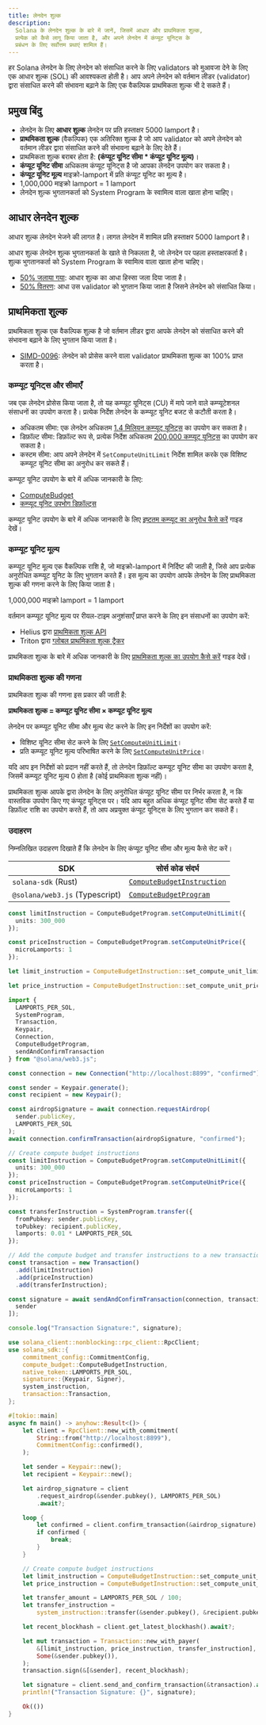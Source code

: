 ```yaml
---
title: लेनदेन शुल्क
description:
  Solana के लेनदेन शुल्क के बारे में जानें, जिसमें आधार और प्राथमिकता शुल्क,
  प्रत्येक को कैसे लागू किया जाता है, और अपने लेनदेन में कंप्यूट यूनिट्स के
  प्रबंधन के लिए सर्वोत्तम प्रथाएं शामिल हैं।
---
```


हर Solana लेनदेन के लिए लेनदेन को संसाधित करने के लिए validators को मुआवजा देने
के लिए एक आधार शुल्क (SOL) की आवश्यकता होती है। आप अपने लेनदेन को वर्तमान लीडर
(validator) द्वारा संसाधित करने की संभावना बढ़ाने के लिए एक वैकल्पिक प्राथमिकता
शुल्क भी दे सकते हैं।

## प्रमुख बिंदु

- लेनदेन के लिए **आधार शुल्क** लेनदेन पर प्रति हस्ताक्षर 5000 lamport है।
- **प्राथमिकता शुल्क** (वैकल्पिक) एक अतिरिक्त शुल्क है जो आप validator को अपने
  लेनदेन को वर्तमान लीडर द्वारा संसाधित करने की संभावना बढ़ाने के लिए देते हैं।
- प्राथमिकता शुल्क बराबर होता है: **(कंप्यूट यूनिट सीमा \* कंप्यूट यूनिट
  मूल्य)**।
- **कंप्यूट यूनिट सीमा** अधिकतम कंप्यूट यूनिट्स है जो आपका लेनदेन उपयोग कर सकता
  है।
- **कंप्यूट यूनिट मूल्य** माइक्रो-lamport में प्रति कंप्यूट यूनिट का मूल्य है।
- 1,000,000 माइक्रो lamport = 1 lamport
- लेनदेन शुल्क भुगतानकर्ता को System Program के स्वामित्व वाला खाता होना चाहिए।

## आधार लेनदेन शुल्क

आधार शुल्क लेनदेन भेजने की लागत है। लागत लेनदेन में शामिल प्रति हस्ताक्षर 5000
lamport है।

आधार शुल्क लेनदेन शुल्क भुगतानकर्ता के खाते से निकलता है, जो लेनदेन पर पहला
हस्ताक्षरकर्ता है। शुल्क भुगतानकर्ता को System Program के स्वामित्व वाला खाता
होना चाहिए।

- [50% जलाया गया](https://github.com/anza-xyz/agave/blob/v2.1.13/sdk/fee-calculator/src/lib.rs#L70):
  आधार शुल्क का आधा हिस्सा जला दिया जाता है।
- [50% वितरण](https://github.com/anza-xyz/agave/blob/e621336acad4f5d6e5b860eaa1b074b01c99253c/runtime/src/bank/fee_distribution.rs#L58-L62):
  आधा उस validator को भुगतान किया जाता है जिसने लेनदेन को संसाधित किया।

## प्राथमिकता शुल्क

प्राथमिकता शुल्क एक वैकल्पिक शुल्क है जो वर्तमान लीडर द्वारा आपके लेनदेन को
संसाधित करने की संभावना बढ़ाने के लिए भुगतान किया जाता है।

- [SIMD-0096](https://github.com/solana-foundation/solana-improvement-documents/blob/main/proposals/0096-reward-collected-priority-fee-in-entirety.md):
  लेनदेन को प्रोसेस करने वाला validator प्राथमिकता शुल्क का 100% प्राप्त करता
  है।

### कम्प्यूट यूनिट्स और सीमाएँ

जब एक लेनदेन प्रोसेस किया जाता है, तो यह कम्प्यूट यूनिट्स (CU) में मापे जाने
वाले कम्प्यूटेशनल संसाधनों का उपयोग करता है। प्रत्येक निर्देश लेनदेन के कम्प्यूट
यूनिट बजट से कटौती करता है।

- अधिकतम सीमा: एक लेनदेन अधिकतम
  [1.4 मिलियन कम्प्यूट यूनिट्स](https://github.com/anza-xyz/agave/blob/v2.1.13/compute-budget/src/compute_budget_limits.rs#L14)
  का उपयोग कर सकता है।
- डिफ़ॉल्ट सीमा: डिफ़ॉल्ट रूप से, प्रत्येक निर्देश अधिकतम
  [200,000 कम्प्यूट यूनिट्स](https://github.com/anza-xyz/agave/blob/v2.1.13/compute-budget/src/compute_budget_limits.rs#L10)
  का उपयोग कर सकता है।
- कस्टम सीमा: आप अपने लेनदेन में `SetComputeUnitLimit` निर्देश शामिल करके एक
  विशिष्ट कम्प्यूट यूनिट सीमा का अनुरोध कर सकते हैं।

कम्प्यूट यूनिट उपयोग के बारे में अधिक जानकारी के लिए:

- [ComputeBudget](https://github.com/anza-xyz/agave/blob/v2.1.13/compute-budget/src/compute_budget.rs#L22-L130)
- [कम्प्यूट यूनिट उपभोग डिफ़ॉल्ट्स](https://github.com/anza-xyz/agave/blob/v2.1.13/compute-budget/src/compute_budget.rs#L149-L197)

कम्प्यूट यूनिट उपयोग के बारे में अधिक जानकारी के लिए
[इष्टतम कम्प्यूट का अनुरोध कैसे करें](/developers/guides/advanced/how-to-request-optimal-compute)
गाइड देखें।

### कम्प्यूट यूनिट मूल्य

कम्प्यूट यूनिट मूल्य एक वैकल्पिक राशि है, जो माइक्रो-lamport में निर्दिष्ट की
जाती है, जिसे आप प्रत्येक अनुरोधित कम्प्यूट यूनिट के लिए भुगतान करते हैं। इस
मूल्य का उपयोग आपके लेनदेन के लिए प्राथमिकता शुल्क की गणना करने के लिए किया जाता
है।

<Callout>1,000,000 माइक्रो lamport = 1 lamport</Callout>

वर्तमान कम्प्यूट यूनिट मूल्य पर रीयल-टाइम अनुशंसाएँ प्राप्त करने के लिए इन
संसाधनों का उपयोग करें:

- Helius द्वारा
  [प्राथमिकता शुल्क API](https://docs.helius.dev/solana-apis/priority-fee-api)
- Triton द्वारा
  [ग्लोबल प्राथमिकता शुल्क ट्रैकर](https://triton.one/solana-prioritization-fees/)

प्राथमिकता शुल्क के बारे में अधिक जानकारी के लिए
[प्राथमिकता शुल्क का उपयोग कैसे करें](/developers/guides/advanced/how-to-use-priority-fees)
गाइड देखें।

### प्राथमिकता शुल्क की गणना

प्राथमिकता शुल्क की गणना इस प्रकार की जाती है:

**प्राथमिकता शुल्क = कम्प्यूट यूनिट सीमा × कम्प्यूट यूनिट मूल्य**

लेनदेन पर कम्प्यूट यूनिट सीमा और मूल्य सेट करने के लिए इन निर्देशों का उपयोग
करें:

- विशिष्ट यूनिट सीमा सेट करने के लिए
  [`SetComputeUnitLimit`](https://github.com/anza-xyz/agave/blob/v2.1.13/sdk/src/compute_budget.rs#L42-L44)।
- प्रति कम्प्यूट यूनिट मूल्य परिभाषित करने के लिए
  [`SetComputeUnitPrice`](https://github.com/anza-xyz/agave/blob/v2.1.13/sdk/src/compute_budget.rs#L48-L50)।

<Callout>

यदि आप इन निर्देशों को प्रदान नहीं करते हैं, तो लेनदेन डिफ़ॉल्ट कम्प्यूट यूनिट
सीमा का उपयोग करता है, जिसमें कम्प्यूट यूनिट मूल्य 0 होता है (कोई प्राथमिकता
शुल्क नहीं)।

प्राथमिकता शुल्क आपके द्वारा लेनदेन के लिए अनुरोधित कंप्यूट यूनिट सीमा पर निर्भर
करता है, न कि वास्तविक उपयोग किए गए कंप्यूट यूनिट्स पर। यदि आप बहुत अधिक कंप्यूट
यूनिट सीमा सेट करते हैं या डिफ़ॉल्ट राशि का उपयोग करते हैं, तो आप अप्रयुक्त
कंप्यूट यूनिट्स के लिए भुगतान कर सकते हैं।

</Callout>

### उदाहरण

निम्नलिखित उदाहरण दिखाते हैं कि लेनदेन के लिए कंप्यूट यूनिट सीमा और मूल्य कैसे
सेट करें।

| SDK                            | सोर्स कोड संदर्भ                                                                                                               |
| ------------------------------ | ------------------------------------------------------------------------------------------------------------------------------ |
| `solana-sdk` (Rust)            | [`ComputeBudgetInstruction`](https://github.com/anza-xyz/agave/blob/v2.1.13/sdk/src/compute_budget.rs#L17-L31)                 |
| `@solana/web3.js` (Typescript) | [`ComputeBudgetProgram`](https://github.com/solana-foundation/solana-web3.js/blob/v1.98.0/src/programs/compute-budget.ts#L218) |

<CodeTabs storage="compute-budget">

```ts !! title="Typescript"
const limitInstruction = ComputeBudgetProgram.setComputeUnitLimit({
  units: 300_000
});

const priceInstruction = ComputeBudgetProgram.setComputeUnitPrice({
  microLamports: 1
});
```

```rust !! title="Rust"
let limit_instruction = ComputeBudgetInstruction::set_compute_unit_limit(300_000);

let price_instruction = ComputeBudgetInstruction::set_compute_unit_price(1);
```

</CodeTabs>

<CodeTabs storage="compute-budget" flags="r">

```ts !! title="Typescript"
import {
  LAMPORTS_PER_SOL,
  SystemProgram,
  Transaction,
  Keypair,
  Connection,
  ComputeBudgetProgram,
  sendAndConfirmTransaction
} from "@solana/web3.js";

const connection = new Connection("http://localhost:8899", "confirmed");

const sender = Keypair.generate();
const recipient = new Keypair();

const airdropSignature = await connection.requestAirdrop(
  sender.publicKey,
  LAMPORTS_PER_SOL
);
await connection.confirmTransaction(airdropSignature, "confirmed");

// Create compute budget instructions
const limitInstruction = ComputeBudgetProgram.setComputeUnitLimit({
  units: 300_000
});
const priceInstruction = ComputeBudgetProgram.setComputeUnitPrice({
  microLamports: 1
});

const transferInstruction = SystemProgram.transfer({
  fromPubkey: sender.publicKey,
  toPubkey: recipient.publicKey,
  lamports: 0.01 * LAMPORTS_PER_SOL
});

// Add the compute budget and transfer instructions to a new transaction
const transaction = new Transaction()
  .add(limitInstruction)
  .add(priceInstruction)
  .add(transferInstruction);

const signature = await sendAndConfirmTransaction(connection, transaction, [
  sender
]);

console.log("Transaction Signature:", signature);
```

```rust !! title="Rust"
use solana_client::nonblocking::rpc_client::RpcClient;
use solana_sdk::{
    commitment_config::CommitmentConfig,
    compute_budget::ComputeBudgetInstruction,
    native_token::LAMPORTS_PER_SOL,
    signature::{Keypair, Signer},
    system_instruction,
    transaction::Transaction,
};

#[tokio::main]
async fn main() -> anyhow::Result<()> {
    let client = RpcClient::new_with_commitment(
        String::from("http://localhost:8899"),
        CommitmentConfig::confirmed(),
    );

    let sender = Keypair::new();
    let recipient = Keypair::new();

    let airdrop_signature = client
        .request_airdrop(&sender.pubkey(), LAMPORTS_PER_SOL)
        .await?;

    loop {
        let confirmed = client.confirm_transaction(&airdrop_signature).await?;
        if confirmed {
            break;
        }
    }

    // Create compute budget instructions
    let limit_instruction = ComputeBudgetInstruction::set_compute_unit_limit(300_000);
    let price_instruction = ComputeBudgetInstruction::set_compute_unit_price(1);

    let transfer_amount = LAMPORTS_PER_SOL / 100;
    let transfer_instruction =
        system_instruction::transfer(&sender.pubkey(), &recipient.pubkey(), transfer_amount);

    let recent_blockhash = client.get_latest_blockhash().await?;

    let mut transaction = Transaction::new_with_payer(
        &[limit_instruction, price_instruction, transfer_instruction],
        Some(&sender.pubkey()),
    );
    transaction.sign(&[&sender], recent_blockhash);

    let signature = client.send_and_confirm_transaction(&transaction).await?;
    println!("Transaction Signature: {}", signature);

    Ok(())
}
```

</CodeTabs>
